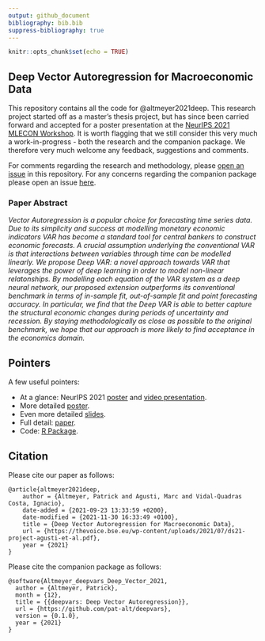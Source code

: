 ```yaml
---
output: github_document
bibliography: bib.bib
suppress-bibliography: true
---
```


```r
knitr::opts_chunk$set(echo = TRUE)
```

## Deep Vector Autoregression for Macroeconomic Data

This repository contains all the code for @altmeyer2021deep. This research project started off as a master's thesis project, but has since been carried forward and accepted for a poster presentation at the [NeurIPS 2021 MLECON Workshop](https://nips.cc/Conferences/2021/ScheduleMultitrack?event=21847). It is worth flagging that we still consider this very much a work-in-progress - both the research and the companion package. We therefore very much welcome any feedback, suggestions and comments. 

For comments regarding the research and methodology, please [open an issue](https://github.com/pat-alt/deepvarsMacro/issues) in this repository. For any concerns regarding the companion package please open an issue [here](https://github.com/pat-alt/deepvars/issues).

### Paper Abstract

*Vector Autoregression is a popular choice for forecasting time series data. Due to its simplicity and success at modelling monetary economic indicators VAR has become a standard tool for central bankers to construct economic forecasts. A crucial assumption underlying the conventional VAR is that interactions between variables through time can be modelled linearly. We propose Deep VAR: a novel approach towards VAR that leverages the power of deep learning in order to model non-linear relatonships. By modelling each equation of the VAR system as a deep neural network, our proposed extension outperforms its conventional benchmark in terms of in-sample fit, out-of-sample fit and point forecasting accuracy. In particular, we find that the Deep VAR is able to better capture the structural economic changes during periods of uncertainty and recession. By staying methodologically as close as possible to the original benchmark, we hope that our approach is more likely to find acceptance in the economics domain.*

## Pointers

A few useful pointers:

- At a glance: NeurIPS 2021 [poster](poster/neurips.pdf) and [video presentation](https://www.youtube.com/watch?v=YRfwsZWf8mI&t=45s).
- More detailed [poster](poster/poster.pdf).
- Even more detailed [slides](presentation/presentation.pdf).
- Full detail: [paper](paper/paper.pdf).
- Code: [R Package](https://github.com/pat-alt/deepvars).

## Citation

Please cite our paper as follows:

```
@article{altmeyer2021deep,
	author = {Altmeyer, Patrick and Agusti, Marc and Vidal-Quadras Costa, Ignacio},
	date-added = {2021-09-23 13:33:59 +0200},
	date-modified = {2021-11-30 16:33:49 +0100},
	title = {Deep Vector Autoregression for Macroeconomic Data},
	url = {https://thevoice.bse.eu/wp-content/uploads/2021/07/ds21-project-agusti-et-al.pdf},
	year = {2021}
}
```

Please cite the companion package as follows:

```
@software{Altmeyer_deepvars_Deep_Vector_2021,
  author = {Altmeyer, Patrick},
  month = {12},
  title = {{deepvars: Deep Vector Autoregression}},
  url = {https://github.com/pat-alt/deepvars},
  version = {0.1.0},
  year = {2021}
}
```

